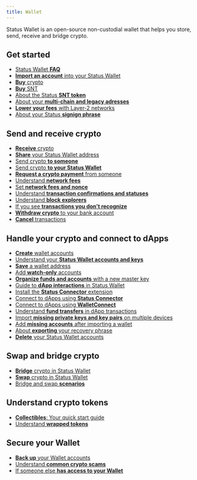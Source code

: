 ```yaml
---
title: Wallet
---
```


Status Wallet is an open-source non-custodial wallet that helps you store, send, receive and bridge crypto.

## Get started

- [Status Wallet **FAQ**](./status-wallet-faq.mdx)
- [**Import an account** into your Status Wallet](./import-an-account-into-your-status-wallet.mdx)
- [**Buy** crypto](./buy-crypto.mdx)
- [**Buy** SNT](./buy-snt.mdx)
- [About the Status **SNT token**](./about-the-status-snt-token.mdx)
- [About your **multi-chain and legacy adresses**](./about-your-multi-chain-and-legacy-addresses.mdx)
- [**Lower your fees** with Layer-2 networks](./lower-your-fees-with-layer-2-networks.mdx)
- [About your Status **signign phrase**](./about-your-status-signing-phrase.mdx)

## Send and receive crypto

- [**Receive** crypto](./receive-crypto.mdx)
- [**Share** your Status Wallet address](./share-your-status-wallet-address.mdx)
- [Send crypto **to someone**](./send-crypto-to-someone.mdx)
- [Send crypto **to your Status Wallet**](./send-crypto-to-your-status-wallet.mdx)
- [**Request a crypto payment** from someone](./request-a-crypto-payment-from-someone.mdx)
- [Understand **network fees**](./understand-network-fees.mdx)
- [Set **network fees and nonce**](./set-network-fees-and-nonce.mdx)
- [Understand **transaction confirmations and statuses**](./understand-transaction-confirmations-and-statuses.mdx)
- [Understand **block explorers**](./understand-block-explorers.mdx)
- [If you see **transactions you don't recognize**](./if-you-see-transactions-you-don-t-recognize.mdx)
- [**Withdraw crypto** to your bank account](./withdraw-crypto-to-your-bank-account.mdx)
- [**Cancel** transactions](./cancel-transactions.mdx)

## Handle your crypto and connect to dApps

- [**Create** wallet accounts](./create-wallet-accounts.mdx)
- [Understand your **Status Wallet accounts and keys**](./understand-your-status-wallet-accounts-and-keys.mdx)
- [**Save** a wallet address](./save-a-wallet-address.mdx)
- [Add **watch-only** accounts](./add-watch-only-accounts.mdx)
- [**Organize funds and accounts** with a new master key](./organize-funds-and-accounts-with-a-new-master-key.mdx)
- [Guide to **dApp interactions** in Status Wallet](./guide-to-dapp-interactions-in-status-wallet.mdx)
- [Install the **Status Connector** extension](./install-the-status-connector-extension.mdx)
- [Connect to dApps using **Status Connector**](./connect-to-dapps-using-status-connector.mdx)
- [Connect to dApps using **WalletConnect**](./connect-to-dapps-using-walletconnect.mdx)
- [Understand **fund transfers** in dApp transactions](./understand-fund-transfers-in-dapp-transactions.mdx)
- [Import **missing private keys and key pairs** on multiple devices](./import-missing-private-keys-and-key-pairs-on-multiple-devices.mdx)
- [Add **missing accounts** after importing a wallet](./add-missing-accounts-after-importing-a-wallet.mdx)
- [About **exporting** your recovery phrase](./about-exporting-your-recovery-phrase.mdx)
- [**Delete** your Status Wallet accounts](./delete-your-status-wallet-accounts.mdx)

## Swap and bridge crypto

- [**Bridge** crypto in Status Wallet](./bridge-crypto-in-status-wallet.mdx)
- [**Swap** crypto in Status Wallet](./swap-crypto-in-status-wallet.mdx)
- [Bridge and swap **scenarios**](./bridge-and-swap-scenarios.mdx)

## Understand crypto tokens

- [**Collectibles**: Your quick start guide](./collectibles-your-quick-start-guide.mdx)
- [Understand **wrapped tokens**](./understand-wrapped-tokens.mdx)

## Secure your Wallet

- [**Back up** your Wallet accounts](./back-up-your-wallet-accounts.mdx)
- [Understand **common crypto scams**](./understand-common-scams.mdx)
- [If someone else **has access to your Wallet**](./if-someone-else-has-access-to-your-wallet.mdx)

